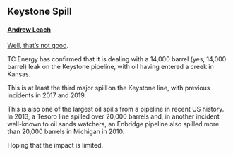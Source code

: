 ## Keystone Spill

#### [Andrew Leach](https://linkedin.com/leach-econ)

[Well, that's not good](https://www.cbc.ca/news/business/keystone-pipeline-1.6680590). 

TC Energy has confirmed that it is dealing with a 14,000 barrel (yes, 14,000 barrel) leak on the Keystone pipeline, with oil having entered a creek in Kansas. 

This is at least the third major spill on the Keystone line, with previous incidents in 2017 and 2019.

This is also one of the largest oil spills from a pipeline in recent US history. In 2013, a Tesoro line spilled over 20,000 barrels and, in another incident well-known to oil sands watchers, an Enbridge pipeline also spilled more than 20,000 barrels in Michigan in 2010. 

Hoping that the impact is limited.